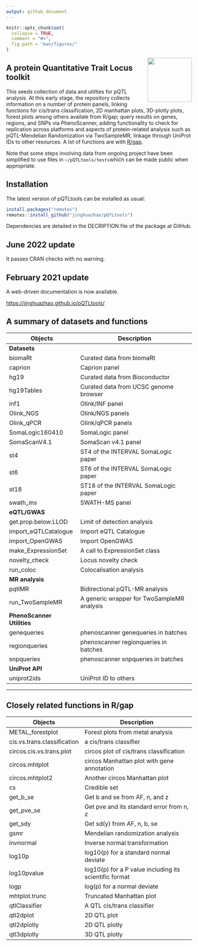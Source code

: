 ```yaml
---
output: github_document
---
```


```r
knitr::opts_chunk$set(
  collapse = TRUE,
  comment = "#>",
  fig.path = "man/figures/"
)
```

<img src="man/figures/logo.svg" align="right" alt="" width="120" />

## A protein Quantitative Trait Locus toolkit

This seeds collection of data and utilties for pQTL analysis. At
this early stage, the repository collects information on a number of
protein panels, linking functions for cis/trans classification, 2D
manhattan plots, 3D-plotly plots, forest plots among others availale
from R/gap; query results on genes, regions, and SNPs via
PhenoScanner, adding functionality to check for replication across
platforms and aspects of protein-related analysis such as
pQTL-Mendelian Randomization via TwoSampleMR, linkage through UniProt
IDs to other resources. A lot of functions are with
[R/gap](https://github.com/jinghuazhao/R/tree/master/gap).

Note that some steps involving data from ongoing project have been
simplified to use files in `~/pQTLtools/tests`which can be made
public when appropriate.

## Installation

The latest version of pQTLtools can be installed as usual:

```r
install.packages("remotes")
remotes::install_github("jinghuazhao/pQTLtools")
```

Dependencies are detailed in the DECRIPTION file of the package at GitHub.

## June 2022 update

It passes CRAN checks with no warning.

## February 2021 update 

A web-driven documentation is now available.

[https://jinghuazhao.github.io/pQTLtools/](https://jinghuazhao.github.io/pQTLtools/)

## A summary of datasets and functions

Objects             |    Description
--------------------|-----------------------------------------
**Datasets**        |    
biomaRt             |    Curated data from biomaRt
caprion             |    Caprion panel
hg19                |    Curated data from Bioconductor
hg19Tables          |    Curated data from UCSC genome browser
inf1                |    Olink/INF panel
Olink_NGS           |    Olink/NGS panels
Olink_qPCR          |    Olink/qPCR panels
SomaLogic160410     |    SomaLogic panel
SomaScanV4.1        |    SomaScan v4.1 panel
st4                 |    ST4 of the INTERVAL SomaLogic paper
st6                 |    ST6 of the INTERVAL SomaLogic paper
st18                |    ST18 of the INTERVAL SomaLogic paper
swath_ms            |    SWATH-MS panel
**eQTL/GWAS**       |
get.prop.below.LLOD  |   Limit of detection analysis
import_eQTLCatalogue |   Import eQTL Catalogue
import_OpenGWAS      |   Import OpenGWAS
make_ExpressionSet   |   A call to ExpressionSet class
novelty_check        |   Locus novelty check  
run_coloc            |   Colocalisation analysis
**MR analysis**      |
pqtlMR               |   Bidirectional pQTL-MR analysis
run_TwoSampleMR      |   A generic wrapper for TwoSampleMR analysis
**PhenoScanner Utilities** |
genequeries          |   phenoscanner genequeries in batches
regionqueries        |   phenoscanner regionqueries in batches
snpqueries           |   phenoscanner snpqueries in batches
**UniProt API**      |
uniprot2ids          |   UniProt ID to others

---

## Closely related functions in R/gap

Objects             |    Description
--------------------|-----------------------------------------
METAL_forestplot    |    Forest plots from metal analysis
cis.vs.trans.classification | a cis/trans classifier
circos.cis.vs.trans.plot | circos plot of cis/trans classification
circos.mhtplot      |    circos Manhattan plot with gene annotation
circos.mhtplot2     |    Another circos Manhattan plot
cs                  |    Credible set
get_b_se            |    Get b and se from AF, n, and z
get_pve_se          |    Get pve and its standard error from n, z
get_sdy             |    Get sd(y) from AF, n, b, se
gsmr                |    Mendelian randomization analysis
invnormal           |    Inverse normal transformation
log10p              |    log10(p) for a standard normal deviate
log10pvalue         |    log10(p) for a P value including its scientific format
logp                |    log(p) for a normal deviate
mhtplot.trunc       |    Truncated Manhattan plot
qtlClassifier       |    A QTL cis/trans classifier
qtl2dplot           |    2D QTL plot
qtl2dplotly         |    2D QTL plotly
qtl3dplotly         |    3D QTL plotly
